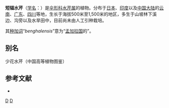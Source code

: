 {{NoteTA|G1=LS}}
{{Speciesbox
| genus = Oenanthe(植物)
| species = benghalensis
| authority = (Roxb.) Benth. & Hook.fil., 1867
}}

'''短辐水芹'''（[[学名|学名]]：{{lang|la|''Oenanthe benghalensis''}}）是[[伞形科|伞形科]][[水芹属|水芹属]]的植物。分布于[[日本|日本]]、[[印度|印度]]以及[[中国大陆|中国大陆]]的[[云南|云南]]、[[广东|广东]]、[[四川|四川]]等地，生长于海拔500米至1,500米的地区，多生于山坡林下溪边、沟旁以及水旱田中，目前尚未由人工引种栽培。

其[[种加词|种加词]]“''benghalensis''”意为“[[孟加拉国|孟加拉国]]的”。

== 别名 ==
少花水芹（中国高等植物图鉴）

== 参考文献 ==
<div class="references-small">
* {{cite web| url =http://www.bioinfo.cn/db05/KmzwSpecies.php?action=view&id=22877| title =短辐水芹| work =《中国高等植物数据库全库》| publisher =中国科学院微生物研究所| author =昆明植物研究所| accessdate =2009-02-25| deadurl =yes| archiveurl =https://web.archive.org/web/20160305085552/http://www.bioinfo.cn/db05/KmzwSpecies.php?action=view&id=22877| archivedate =2016-03-05}}
</div>
{{Taxonbar|from=Q15231810}}

[[Category:水芹属|D]]
[[Category:1867年描述的植物|D]]